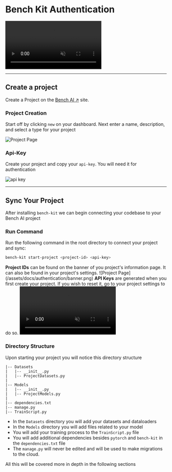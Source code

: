 # Bench Kit Authentication

<video controls loop muted autoPlay>
  <source src="/assets/Tutorials/authentication/project_creation.mp4" type="video/mp4" />
  Your browser does not support the video tag.
</video>

---
##  Create a project
Create a Project on the [Bench AI ↗](https://bench-ai.com) site.

### Project Creation
Start off by clicking `new` on your dashboard. Next enter a name, description, and select a type for your project

![Project Page](/assets/Tutorials/authentication/project_page.png)


### Api-Key
Create your project and copy your `api-key`. You will need it for authentication

![api key](/assets/Tutorials/authentication/api-key.png)


---

## Sync Your Project

After installing `bench-kit` we can begin connecting your codebase to your Bench AI project

### Run Command

Run the following command in the root directory to connect your project and sync:
```bash filename="> Terminal" copy
bench-kit start-project <project-id> <api-key>
```

<Callout>
    <b>Project IDs</b> can be found on the banner of you project's information page. It can also be found in your project's settings.
    ![Project Page](/assets/docs/authentication/banner.png)
</Callout>

<Callout>
    <b>API Keys</b> are generated when you first create your project. If you wish to reset it, go to your project settings to do so.
    <video controls loop muted autoPlay>
        <source src="/assets/Tutorials/authentication/reset-api-key.mp4" type="video/mp4" />
        Your browser does not support the video tag.
    </video>
</Callout>

### Directory Structure
Upon starting your project you will notice this directory structure

```plaintext
|-- Datasets
|   |-- __init__.py
|   |-- ProjectDatasets.py
|
|-- Models
|   |-- __init__.py
|   |-- ProjectModels.py
|
|-- dependencies.txt
|-- manage.py
|-- TrainScript.py
```

- In the `Datasets` directory you will add your datasets and dataloaders
- In the `Models` directory you will add files related to your model
- You will add your training process to the `TrainScript.py` file
- You will add additional dependencies besides `pytorch` and `bench-kit` in the `dependencies.txt` file
- The `manage.py` will never be edited and will be used to make migrations to the cloud.

All this will be covered more in depth in the following sections

